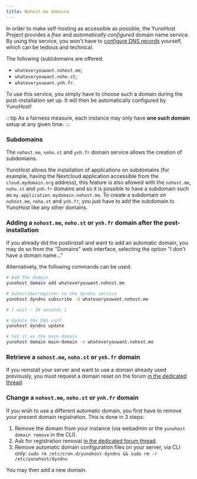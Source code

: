 ```yaml
---
title: Nohost.me domains
---
```


In order to make self-hosting as accessible as possible, the YunoHost Project provides a *free* and *automatically configured* domain name service. By using this service, you won't have to [configure DNS records](/dns) yourself, which can be tedious and technical.

The following (sub)domains are offered:

- `whateveryouwant.nohost.me`;
- `whateveryouwant.noho.st`;
- `whateveryouwant.ynh.fr`.

To use this service, you simply have to choose such a domain during the post-installation set up. It will then be automatically configured by YunoHost!

:::tip
As a fairness measure, each instance may only have **one such domain** setup at any given time.
:::

### Subdomains

The `nohost.me`, `noho.st` and `ynh.fr` domain service allows the creation of subdomains.

YunoHost allows the installation of applications on subdomains (for example, having the Nextcloud application accessible from the `cloud.mydomain.org` address), this feature is also allowed with the `nohost.me`, `noho.st` and `ynh.fr` domains and so it is possible to have a subdomain such as `my.application.mydomain.nohost.me`. To create a subdomain on `nohost.me`, `noho.st` and `ynh.fr`, you just have to add the subdomain to YunoHost like any other domains.

### Adding a `nohost.me`, `noho.st` or `ynh.fr` domain after the post-installation

If you already did the postinstall and want to add an automatic domain, you may do so from the "Domains" web interface, selecting the option "I don't have a domain name..."

Alternatively, the following commands can be used.

```bash
# Add the domain
yunohost domain add whateveryouwant.nohost.me

# Subscribe/register to the dyndns service
yunohost dyndns subscribe -d whateveryouwant.nohost.me

# [ wait ~ 30 seconds ]

# Update the DNS conf
yunohost dyndns update

# Set it as the main domain
yunohost domain main-domain -n whateveryouwant.nohost.me
```

### Retrieve a `nohost.me`, `noho.st` or `ynh.fr` domain

If you reinstall your server and want to use a domain already used previously, you must request a domain reset on the forum [in the dedicated thread](https://forum.yunohost.org/t/nohost-domain-recovery/442).

### Change a `nohost.me`, `noho.st` or `ynh.fr` domain

If you wish to use a different automatic domain, you first have to remove your present domain registration. This is done in 3 steps:

1. Remove the domain from your instance (via webadmin or the `yunohost domain remove` in the CLI).
2. Ask for registration removal [in the dedicated forum thread](https://forum.yunohost.org/t/nohost-domain-recovery/442).
3. Remove automatic domain configuration files on your server, via CLI only: `sudo rm /etc/cron.d/yunohost-dyndns && sudo rm -r /etc/yunohost/dyndns`

You may then add a new domain.

